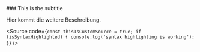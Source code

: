 


<Title>Code Dokumentation</Title>
### This is the subtitle


<Meta title="System/Entwicklung/Code-Beispiel" />

Hier kommt die weitere Beschreibung.

<Source code={`const thisIsCustomSource = true;
if (isSyntaxHighlighted) {
  console.log('syntax highlighting is working');
}`}  />